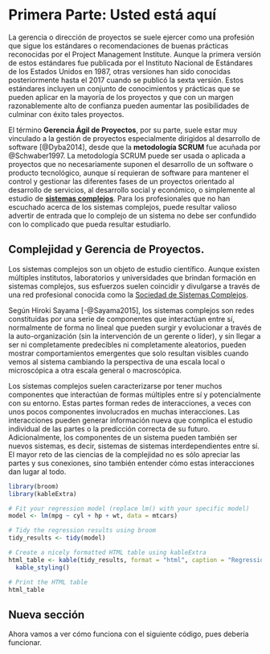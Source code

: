 # Primera Parte: Usted está aquí

La gerencia o dirección de proyectos se suele ejercer como una profesión que sigue los estándares o recomendaciones de buenas prácticas reconocidas por el Project Management Institute. Aunque la primera versión de estos estándares fue publicada por el Instituto Nacional de Estándares de los Estados Unidos en 1987, otras versiones han sido conocidas posteriormente hasta el 2017 cuando se publicó la sexta versión. Estos estándares incluyen un conjunto de conocimientos y prácticas que se pueden aplicar en la mayoría de los proyectos y que con un margen razonablemente alto de confianza pueden aumentar las posibilidades de culminar con éxito tales proyectos.

El término **Gerencia Ágil de Proyectos**, por su parte, suele estar muy vinculado a la gestión de proyectos especialmente dirigidos al desarrollo de software [@Dyba2014], desde que la **metodología SCRUM** fue acuñada por @Schwaber1997. La metodología SCRUM puede ser usada o aplicada a proyectos que no necesariamente suponen el desarrollo de un software o producto tecnológico, aunque sí requieran de software para mantener el control y gestionar las diferentes fases de un proyectos orientado al desarrollo de servicios, al desarrollo social y económico, o simplemente al estudio de **[sistemas complejos](https://complexityexplained.github.io/ComplexityExplained[Spanish].pdf)**. Para los profesionales que no han escuchado acerca de los sistemas complejos, puede resultar valioso advertir de entrada que lo complejo de un sistema no debe ser confundido con lo complicado que pueda resultar estudiarlo. 

## Complejidad y Gerencia de Proyectos. 

Los sistemas complejos son un objeto de estudio científico. Aunque existen múltiples institutos, laboratorios y universidades que brindan formación en sistemas complejos, sus esfuerzos suelen coincidir y divulgarse a través de una red profesional conocida como la [Sociedad de Sistemas Complejos](https://cssociety.org/home).

Según Hiroki Sayama [-@Sayama2015], los sistemas complejos son redes constituidas por una serie de componentes que interactúan entre sí, normalmente de forma no lineal que pueden surgir y evolucionar a través de la auto-organización (sin la intervención de un gerente o líder), y sin llegar a ser ni completamente predecibles ni completamente aleatorios, pueden mostrar comportamientos emergentes que solo resultan visibles cuando vemos al sistema cambiando la perspectiva de una escala local o microscópica a otra escala general o macroscópica.


Los sistemas complejos suelen caracterizarse por tener muchos componentes que interactúan de formas múltiples entre sí y potencialmente con su entorno. Estas partes forman redes de interacciones, a veces con unos pocos componentes involucrados en muchas interacciones. Las interacciones pueden
generar información nueva que complica el estudio individual de las partes o la predicción correcta de su futuro. Adicionalmente, los componentes de un
sistema pueden también ser nuevos sistemas, es decir, sistemas de sistemas
interdependientes entre sí. El mayor reto de las ciencias de la complejidad no es sólo apreciar las partes y sus conexiones, sino también entender cómo estas interacciones dan lugar al todo.


```r
library(broom)
library(kableExtra)

# Fit your regression model (replace lm() with your specific model)
model <- lm(mpg ~ cyl + hp + wt, data = mtcars)

# Tidy the regression results using broom
tidy_results <- tidy(model)

# Create a nicely formatted HTML table using kableExtra
html_table <- kable(tidy_results, format = "html", caption = "Regression Results") %>%
  kable_styling()

# Print the HTML table
html_table
```

## Nueva sección

Ahora vamos a ver cómo funciona con el siguiente código, pues debería funcionar.







